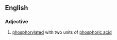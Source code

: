 ==English==

===Adjective===
{{en-adj|-}}

# {{biochemistry}} [[phosphorylated]] with two units of [[phosphoric acid]]